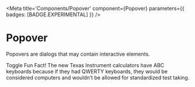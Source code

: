

<Meta
  title='Components/Popover'
  component={Popover}
  parameters={{ badges: [BADGE.EXPERIMENTAL] }}
/>

# Popover

Popovers are dialogs that may contain interactive elements.

<Story name='Popover'>
  <Popover active direction='bottom'>
    <Popover.Action>Toggle</Popover.Action>
    <Popover.Content>
      <Popover.Heading>Fun Fact!</Popover.Heading>
      <Popover.Body>
        The new Texas Instrument calculators have ABC keyboards because if they had QWERTY
        keyboards, they would be considered computers and wouldn’t be allowed for
        standardized test taking.
      </Popover.Body>
    </Popover.Content>
  </Popover>
</Story>
